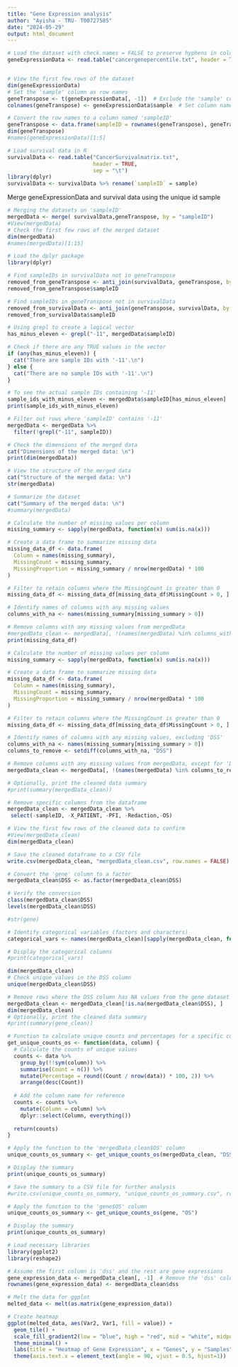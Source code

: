 ---
title: "Gene Expression analysis"
author: "Ayisha - TRU- T00727585"
date: "2024-05-29"
output: html_document
---

```{r}
# Load the dataset with check.names = FALSE to preserve hyphens in column names
geneExpressionData <- read.table("cancergenepercentile.txt", header = TRUE, sep = "\t", stringsAsFactors = FALSE, check.names = FALSE)


# View the first few rows of the dataset
dim(geneExpressionData)
# Set the 'sample' column as row names
geneTranspose <- t(geneExpressionData[, -1])  # Exclude the 'sample' column from transposition
colnames(geneTranspose) <- geneExpressionData$sample  # Set column names to sample IDs

# Convert the row names to a column named 'sampleID'
geneTranspose <- data.frame(sampleID = rownames(geneTranspose), geneTranspose, row.names = NULL)
dim(geneTranspose)
#names(geneExpressionData)[1:5]
```

```{r}
# Load survival data in R
survivalData <- read.table("CancerSurvivalmatrix.txt", 
                           header = TRUE, 
                           sep = "\t")
library(dplyr)
survivalData <- survivalData %>% rename(`sampleID` = sample)
```

Merge geneExpressionData and survival data using the unique id sample 



```{r}
# Merging the datasets on 'sampleID'
mergedData <- merge( survivalData,geneTranspose, by = "sampleID")
#View(mergedData)
# Check the first few rows of the merged dataset
dim(mergedData)
#names(mergedData)[1:15]
```

```{r}
# Load the dplyr package
library(dplyr)

# Find sampleIDs in survivalData not in geneTranspose
removed_from_geneTranspose <- anti_join(survivalData, geneTranspose, by = "sampleID")
removed_from_geneTranspose$sampleID

# Find sampleIDs in geneTranspose not in survivalData
removed_from_survivalData <- anti_join(geneTranspose, survivalData, by = "sampleID")
removed_from_survivalData$sampleID

```


```{r}

# Using grepl to create a logical vector
has_minus_eleven <- grepl("-11", mergedData$sampleID)

# Check if there are any TRUE values in the vector
if (any(has_minus_eleven)) {
  cat("There are sample IDs with '-11'.\n")
} else {
  cat("There are no sample IDs with '-11'.\n")
}

# To see the actual sample IDs containing '-11'
sample_ids_with_minus_eleven <- mergedData$sampleID[has_minus_eleven]
print(sample_ids_with_minus_eleven)

```


```{r}
# Filter out rows where 'sampleID' contains '-11'
mergedData <- mergedData %>% 
  filter(!grepl("-11", sampleID))
```

```{r}
# Check the dimensions of the merged data
cat("Dimensions of the merged data: \n")
print(dim(mergedData))

# View the structure of the merged data
cat("Structure of the merged data: \n")
str(mergedData)

# Summarize the dataset
cat("Summary of the merged data: \n")
#summary(mergedData)


```

```{r}

# Calculate the number of missing values per column
missing_summary <- sapply(mergedData, function(x) sum(is.na(x)))

# Create a data frame to summarize missing data
missing_data_df <- data.frame(
  Column = names(missing_summary),
  MissingCount = missing_summary,
  MissingProportion = missing_summary / nrow(mergedData) * 100
)

# Filter to retain columns where the MissingCount is greater than 0
missing_data_df <- missing_data_df[missing_data_df$MissingCount > 0, ]

# Identify names of columns with any missing values
columns_with_na <- names(missing_summary[missing_summary > 0])

# Remove columns with any missing values from mergedData
#mergedData_clean <- mergedData[, !(names(mergedData) %in% columns_with_na)]
print(missing_data_df)
```

```{r}
# Calculate the number of missing values per column
missing_summary <- sapply(mergedData, function(x) sum(is.na(x)))

# Create a data frame to summarize missing data
missing_data_df <- data.frame(
  Column = names(missing_summary),
  MissingCount = missing_summary,
  MissingProportion = missing_summary / nrow(mergedData) * 100
)

# Filter to retain columns where the MissingCount is greater than 0
missing_data_df <- missing_data_df[missing_data_df$MissingCount > 0, ]

# Identify names of columns with any missing values, excluding 'DSS'
columns_with_na <- names(missing_summary[missing_summary > 0])
columns_to_remove <- setdiff(columns_with_na, "DSS")

# Remove columns with any missing values from mergedData, except for 'DSS'
mergedData_clean <- mergedData[, !(names(mergedData) %in% columns_to_remove)]

# Optionally, print the cleaned data summary
#print(summary(mergedData_clean))

```

```{r}
# Remove specific columns from the dataframe
mergedData_clean <- mergedData_clean %>%
 select(-sampleID, -X_PATIENT, -PFI, -Redaction,-OS)

# View the first few rows of the cleaned data to confirm
#View(mergedData_clean)
dim(mergedData_clean)
```

```{r}
# Save the cleaned dataframe to a CSV file
write.csv(mergedData_clean, "mergedData_clean.csv", row.names = FALSE)

```







```{r}
# Convert the 'gene' column to a factor
mergedData_clean$DSS <- as.factor(mergedData_clean$DSS)

# Verify the conversion
class(mergedData_clean$DSS)
levels(mergedData_clean$DSS)

#str(gene)

```


```{r}
# Identify categorical variables (factors and characters)
categorical_vars <- names(mergedData_clean)[sapply(mergedData_clean, function(x) is.factor(x) || is.character(x))]

# Display the categorical columns
#print(categorical_vars)

```

```{r}
dim(mergedData_clean)
# Check unique values in the DSS column
unique(mergedData_clean$DSS)
```

```{r}
# Remove rows where the DSS column has NA values from the gene dataset
mergedData_clean <- mergedData_clean[!is.na(mergedData_clean$DSS), ]
dim(mergedData_clean)
# Optionally, print the cleaned data summary
#print(summary(gene_clean))
```


```{r}
# Function to calculate unique counts and percentages for a specific column
get_unique_counts_os <- function(data, column) {
  # Calculate the counts of unique values
  counts <- data %>%
    group_by(!!sym(column)) %>%
    summarise(Count = n()) %>%
    mutate(Percentage = round((Count / nrow(data)) * 100, 2)) %>%
    arrange(desc(Count))
  
  # Add the column name for reference
  counts <- counts %>%
    mutate(Column = column) %>%
    dplyr::select(Column, everything())
  
  return(counts)
}

# Apply the function to the 'mergedData_clean$OS' column
unique_counts_os_summary <- get_unique_counts_os(mergedData_clean, "DSS")

# Display the summary
print(unique_counts_os_summary)

# Save the summary to a CSV file for further analysis
#write.csv(unique_counts_os_summary, "unique_counts_os_summary.csv", row.names = FALSE)


```

```{r,eval=FALSE}
# Apply the function to the 'gene$OS' column
unique_counts_os_summary <- get_unique_counts_os(gene, "OS")

# Display the summary
print(unique_counts_os_summary)

```






```{r}
# Load necessary libraries
library(ggplot2)
library(reshape2)

# Assume the first column is 'dss' and the rest are gene expressions
gene_expression_data <- mergedData_clean[, -1]  # Remove the 'dss' column
rownames(gene_expression_data) <- mergedData_clean$dss

# Melt the data for ggplot
melted_data <- melt(as.matrix(gene_expression_data))

# Create heatmap
ggplot(melted_data, aes(Var2, Var1, fill = value)) +
  geom_tile() +
  scale_fill_gradient2(low = "blue", high = "red", mid = "white", midpoint = median(melted_data$value)) +
  theme_minimal() +
  labs(title = "Heatmap of Gene Expression", x = "Genes", y = "Samples", fill = "Expression Level") +
  theme(axis.text.x = element_text(angle = 90, vjust = 0.5, hjust=1))

```












